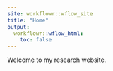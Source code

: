 ```yaml
---
site: workflowr::wflow_site
title: "Home"
output:
  workflowr::wflow_html:
    toc: false
---
```


Welcome to my research website.
